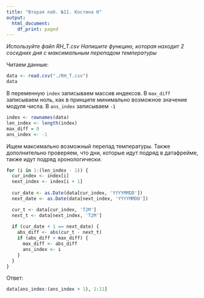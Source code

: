 ```yaml
---
title: "Вторая лаб. №11. Костина Н"
output:
  html_document:
    df_print: paged
---
```

*Используйте файл RH_T.csv 
Напишите функцию, которая находит 2 соседних дня с максимальным перепадом температуры*

Читаем данные:
```r
data <- read.csv("./RH_T.csv")
data
```


В переменную ```index``` записываем массив индексов. В ```max_diff``` записываем ноль, как в принципе минимально возможное значение модуля числа. В ```ans_index``` записываем ```-1```
```r
index <- rownames(data)
len_index <- length(index)
max_diff = 0
ans_index <- -1
```


Ищем максимально возможный перепад температуры. Также дополнительно проверяем, что дни, которые идут подряд в датафрейме, также идут подряд хронологически.
```r
for (i in 1:(len_index - 1)) {
  cur_index <- index[i]
  next_index <- index[i + 1]
  
  cur_date <- as.Date(data[cur_index, 'YYYYMMDD'])
  next_date <- as.Date(data[next_index, 'YYYYMMDD'])

  cur_t <- data[cur_index, 'T2M']
  next_t <- data[next_index, 'T2M']
  
  if (cur_date + 1 == next_date) {
    abs_diff <- abs(cur_t - next_t)
    if (abs_diff > max_diff) {
      max_diff <- abs_diff
      ans_index <- i
    }
  }
}

```

Ответ:
```r
data[ans_index:(ans_index + 1), 1:11]
```

